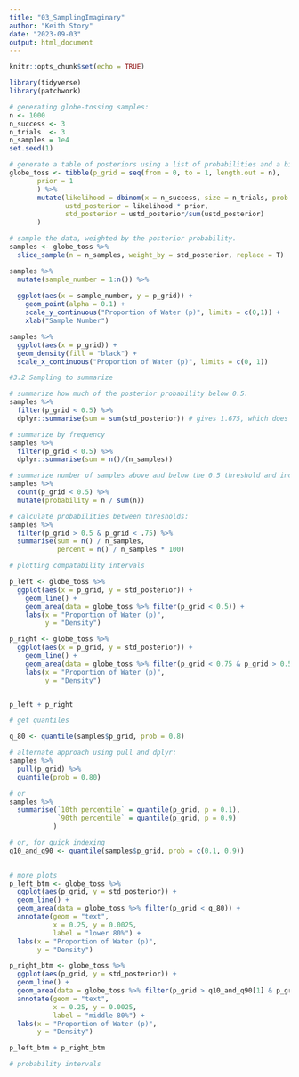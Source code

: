 ```yaml
---
title: "03_SamplingImaginary"
author: "Keith Story"
date: "2023-09-03"
output: html_document
---
```


```r
knitr::opts_chunk$set(echo = TRUE)
```


```r
library(tidyverse)
library(patchwork)
```

```r
# generating globe-tossing samples:
n <- 1000
n_success <- 3
n_trials  <- 3
n_samples = 1e4
set.seed(1)

# generate a table of posteriors using a list of probabilities and a binomial distribution.
globe_toss <- tibble(p_grid = seq(from = 0, to = 1, length.out = n), 
       prior = 1
       ) %>% 
       mutate(likelihood = dbinom(x = n_success, size = n_trials, prob = p_grid),
              ustd_posterior = likelihood * prior,
              std_posterior = ustd_posterior/sum(ustd_posterior)
       )

# sample the data, weighted by the posterior probability.
samples <- globe_toss %>% 
  slice_sample(n = n_samples, weight_by = std_posterior, replace = T) 

samples %>% 
  mutate(sample_number = 1:n()) %>% 
  
  ggplot(aes(x = sample_number, y = p_grid)) +
    geom_point(alpha = 0.1) +
    scale_y_continuous("Proportion of Water (p)", limits = c(0,1)) +
    xlab("Sample Number")

```

```r
samples %>% 
  ggplot(aes(x = p_grid)) +
  geom_density(fill = "black") +
  scale_x_continuous("Proportion of Water (p)", limits = c(0, 1))
```

```r
#3.2 Sampling to summarize

# summarize how much of the posterior probability below 0.5.
samples %>% 
  filter(p_grid < 0.5) %>% 
  dplyr::summarise(sum = sum(std_posterior)) # gives 1.675, which does not make sense.

# summarize by frequency
samples %>% 
  filter(p_grid < 0.5) %>% 
  dplyr::summarise(sum = n()/(n_samples))

# summarize number of samples above and below the 0.5 threshold and include the cumulative probability.
samples %>% 
  count(p_grid < 0.5) %>% 
  mutate(probability = n / sum(n))

# calculate probabilities between thresholds:
samples %>% 
  filter(p_grid > 0.5 & p_grid < .75) %>% 
  summarise(sum = n() / n_samples, 
            percent = n() / n_samples * 100)

```
```r
# plotting compatability intervals

p_left <- globe_toss %>% 
  ggplot(aes(x = p_grid, y = std_posterior)) +
    geom_line() +
    geom_area(data = globe_toss %>% filter(p_grid < 0.5)) +
    labs(x = "Proportion of Water (p)",
         y = "Density")

p_right <- globe_toss %>% 
  ggplot(aes(x = p_grid, y = std_posterior)) +
    geom_line() +
    geom_area(data = globe_toss %>% filter(p_grid < 0.75 & p_grid > 0.5)) +
    labs(x = "Proportion of Water (p)",
         y = "Density")


p_left + p_right
```

```r
# get quantiles

q_80 <- quantile(samples$p_grid, prob = 0.8)

# alternate approach using pull and dplyr:
samples %>% 
  pull(p_grid) %>% 
  quantile(prob = 0.80)

# or
samples %>% 
  summarise(`10th percentile` = quantile(p_grid, p = 0.1),
            `90th percentile` = quantile(p_grid, p = 0.9)
           )

# or, for quick indexing
q10_and_q90 <- quantile(samples$p_grid, prob = c(0.1, 0.9))
  
```

```r
# more plots
p_left_btm <- globe_toss %>% 
  ggplot(aes(p_grid, y = std_posterior)) +
  geom_line() +
  geom_area(data = globe_toss %>% filter(p_grid < q_80)) +
  annotate(geom = "text",
           x = 0.25, y = 0.0025,
           label = "lower 80%") +
  labs(x = "Proportion of Water (p)",
       y = "Density")

p_right_btm <- globe_toss %>% 
  ggplot(aes(p_grid, y = std_posterior)) +
  geom_line() +
  geom_area(data = globe_toss %>% filter(p_grid > q10_and_q90[1] & p_grid < q10_and_q90[2])) +
  annotate(geom = "text",
           x = 0.25, y = 0.0025,
           label = "middle 80%") +
  labs(x = "Proportion of Water (p)",
       y = "Density")

p_left_btm + p_right_btm
```

```r
# probability intervals


```


